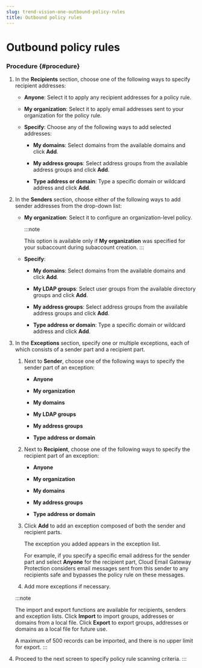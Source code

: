 ```yaml
---
slug: trend-vision-one-outbound-policy-rules
title: Outbound policy rules
---
```

# Outbound policy rules

### Procedure {#procedure}

1.  In the **Recipients** section, choose one of the following ways to specify recipient addresses:

    - **Anyone**: Select it to apply any recipient addresses for a policy rule.

    - **My organization**: Select it to apply email addresses sent to your organization for the policy rule.

    - **Specify**: Choose any of the following ways to add selected addresses:

      - **My domains**: Select domains from the available domains and click **Add**.

      - **My address groups**: Select address groups from the available address groups and click **Add**.

      - **Type address or domain**: Type a specific domain or wildcard address and click **Add**.

2.  In the **Senders** section, choose either of the following ways to add sender addresses from the drop-down list:

    - **My organization**: Select it to configure an organization-level policy.

      :::note

      This option is available only if **My organization** was specified for your subaccount during subaccount creation.
      :::

    - **Specify**:

      - **My domains**: Select domains from the available domains and click **Add**.

      - **My LDAP groups**: Select user groups from the available directory groups and click **Add**.

      - **My address groups**: Select address groups from the available address groups and click **Add**.

      - **Type address or domain**: Type a specific domain or wildcard address and click **Add**.

3.  In the **Exceptions** section, specify one or multiple exceptions, each of which consists of a sender part and a recipient part.

    1.  Next to **Sender**, choose one of the following ways to specify the sender part of an exception:

        - **Anyone**

        - **My organization**

        - **My domains**

        - **My LDAP groups**

        - **My address groups**

        - **Type address or domain**

    2.  Next to **Recipient**, choose one of the following ways to specify the recipient part of an exception:

        - **Anyone**

        - **My organization**

        - **My domains**

        - **My address groups**

        - **Type address or domain**

    3.  Click **Add** to add an exception composed of both the sender and recipient parts.

        The exception you added appears in the exception list.

        For example, if you specify a specific email address for the sender part and select **Anyone** for the recipient part, Cloud Email Gateway Protection considers email messages sent from this sender to any recipients safe and bypasses the policy rule on these messages.

    4.  Add more exceptions if necessary.

    :::note

    The import and export functions are available for recipients, senders and exception lists. Click **Import** to import groups, addresses or domains from a local file. Click **Export** to export groups, addresses or domains as a local file for future use.

    A maximum of 500 records can be imported, and there is no upper limit for export.
    :::

4.  Proceed to the next screen to specify policy rule scanning criteria.
:::
